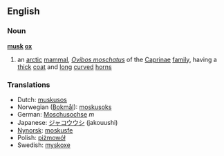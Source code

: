 ==English==

===Noun===
{{wikipedia}}
'''[[musk]] [[ox]]'''
# an [[arctic]] [[mammal]], ''[[Ovibos moschatus]]'' of the [[Caprinae]] [[family]], having a [[thick]] [[coat]] and [[long]] [[curve]]d [[horn]]s

===Translations===
*Dutch: [[muskusos]] {{m}}
*Norwegian ([[Bokmål]]): [[moskusoks]]
*German: [[Moschusochse]] ''m'' 
*Japanese: [[ジャコウウシ]] (jakouushi)
*[[Nynorsk]]: [[moskusfe]]
*Polish: [[piżmowół]]
*Swedish: [[myskoxe]]
